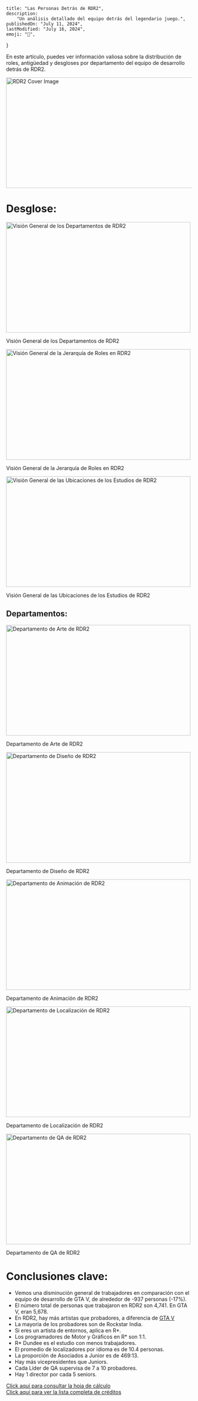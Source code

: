 
	title: "Las Personas Detrás de RDR2",
	description:
		"Un análisis detallado del equipo detrás del legendario juego.",
	publishedOn: "July 11, 2024",
	lastModified: "July 16, 2024",
	emoji: "🐎",
}

<ArticleHeader title={metadata.title} date={metadata.publishedOn} />

En este artículo, puedes ver información valiosa sobre la distribución de roles, antigüedad y desgloses por departamento del equipo de desarrollo detrás de RDR2.

<img
	alt="RDR2 Cover Image"
	src="/assets/images/blog/rdr2/coverart.avif"
	width="640"
	height="300"
/>

# Desglose:

<img
	alt="Visión General de los Departamentos de RDR2"
	src="/assets/images/blog/rdr2/departmentsoverview.avif"
	width="500"
	height="300"
	loading="lazy"
/>

<CenteredContent>
	<p>Visión General de los Departamentos de RDR2</p>
</CenteredContent>

<img
	alt="Visión General de la Jerarquía de Roles en RDR2"
	src="/assets/images/blog/rdr2/hierarchyoverview.avif"
	width="500"
	height="300"
	loading="lazy"
/>

<CenteredContent>
	<p>Visión General de la Jerarquía de Roles en RDR2</p>
</CenteredContent>

<img
	alt="Visión General de las Ubicaciones de los Estudios de RDR2"
	src="/assets/images/blog/rdr2/studiosoverview.avif"
	width="500"
	height="300"
	loading="lazy"
/>

<CenteredContent>
	<p>Visión General de las Ubicaciones de los Estudios de RDR2</p>
</CenteredContent>

## Departamentos:

<img
	alt="Departamento de Arte de RDR2"
	src="/assets/images/blog/rdr2/departments/artdepartment.avif"
	width="500"
	height="300"
	loading="lazy"
/>

<CenteredContent>
	<p>Departamento de Arte de RDR2</p>
</CenteredContent>

<img
	alt="Departamento de Diseño de RDR2"
	src="/assets/images/blog/rdr2/departments/designdepartment.avif"
	width="500"
	height="300"
	loading="lazy"
/>

<CenteredContent>
	<p>Departamento de Diseño de RDR2</p>
</CenteredContent>

<img
	alt="Departamento de Animación de RDR2"
	src="/assets/images/blog/rdr2/departments/animationdepartment.avif"
	width="500"
	height="300"
	loading="lazy"
/>

<CenteredContent>
	<p>Departamento de Animación de RDR2</p>
</CenteredContent>

<img
	alt="Departamento de Localización de RDR2"
	src="/assets/images/blog/rdr2/departments/localizationdepartment.avif"
	width="500"
	height="300"
	loading="lazy"
/>

<CenteredContent>
	<p>Departamento de Localización de RDR2</p>
</CenteredContent>

<img
	alt="Departamento de QA de RDR2"
	src="/assets/images/blog/rdr2/departments/qadepartment.avif"
	width="500"
	height="300"
	loading="lazy"
/>

<CenteredContent>
	<p>Departamento de QA de RDR2</p>
</CenteredContent>

# Conclusiones clave:

- Vemos una disminución general de trabajadores en comparación con el equipo de desarrollo de GTA V, de alrededor de -937 personas (-17%).
- El número total de personas que trabajaron en RDR2 son 4,741. En GTA V, eran 5,678.
- En RDR2, hay más artistas que probadores, a diferencia de [GTA V](https://docs.google.com/spreadsheets/d/1CezMKHhBbMymekGPJBkEtsvEKuknwKEVCH7E_GrpuZk/edit?gid=0#gid=0)
- La mayoría de los probadores son de Rockstar India.
- Si eres un artista de entornos, aplica en R\*.
- Los programadores de Motor y Gráficos en R\* son 1:1.
- R\* Dundee es el estudio con menos trabajadores.
- El promedio de localizadores por idioma es de 10.4 personas.
- La proporción de Asociados a Junior es de 469:13.
- Hay más vicepresidentes que Juniors.
- Cada Líder de QA supervisa de 7 a 10 probadores.
- Hay 1 director por cada 5 seniors.

<ButtonBlog>
	<a href="https://docs.google.com/spreadsheets/d/1eDlxwur7aXzSViXahk5tQLHIoip53slAWsAt0JZg8rg/edit?usp=sharing">
		Click aquí para consultar la hoja de cálculo
	</a>
</ButtonBlog>

<br />

<ButtonBlog>
	<a href="https://www.rockstargames.com/reddeadonline/thankyou">
		Click aquí para ver la lista completa de créditos
	</a>
</ButtonBlog>